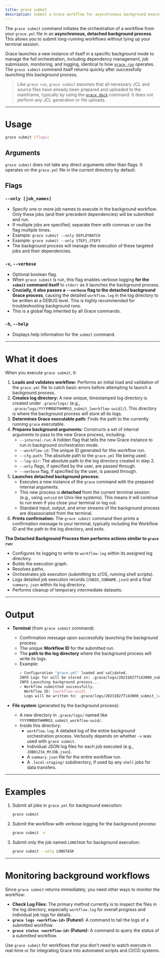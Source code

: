 ```yaml
---
title: grace submit
description: Submit a Grace workflow for asynchronous background execution.
---
```


The `grace submit` command initiates the orchestration of a workflow from your `grace.yml` file in an **asynchronous, detached background process**. This allows you to submit long-running workflows without tying up your terminal session.

Grace launches a new instance of itself in a specific background mode to manage the full orchestration, including dependency management, job submission, monitoring, and logging, identical to how [`grace run`](/docs/cli-reference/run) operates. The `grace submit` command itself returns quickly after successfully launching this background process.

> Like `grace run`, `grace submit` assumes that all necessary JCL and source files have already been prepared and uploaded to the mainframe, typically by using the [`grace deck`](/docs/cli-reference/deck) command. It does not perform any JCL generation or file uploads.

---

# Usage

```bash
grace submit [flags]
```

## Arguments

`grace submit` does not take any direct arguments other than flags. It operates on the `grace.yml` file in the current directory by default.

## Flags

### `--only [job_names]`

- Specify one or more job names to execute in the background workflow. Only these jobs (and their precedent dependencies) will be submitted and run.
- If multiple jobs are specified, separate them with commas or use the flag multiple times.
- Example: `grace submit --only DEPLOYBATCH`
- Example: `grace submit --only STEP1,STEP3`
- The background process will manage the execution of these targeted jobs and their dependencies.

### `-v`, `--verbose`

- Optional boolean flag.
- When `grace submit` is run, this flag enables verbose logging **for the `submit` command itself** to `stderr` as it launches the background process.
- **Crucially, it also passes a `--verbose` flag to the detached background Grace process**, causing the detailed `workflow.log` in the log directory to be written at a DEBUG level. This is highly recommended for troubleshooting background runs.
- This is a global flag inherited by all Grace commands.

### `-h`, `--help`

- Displays help information for the `submit` command.

---

# What it does

When you execute `grace submit`, it:

1.  **Loads and validates workflow:** Performs an initial load and validation of the `grace.yml` file to catch basic errors before attempting to launch a background process.
2.  **Creates log directory:** A new unique, timestamped log directory is created under `.grace/logs/` (e.g., `.grace/logs/YYYYMMDDTHHMMSS_submit_[workflow-uuid]/`). This directory is where the background process will store all its logs.
3.  **Determines Grace executable path:** Finds the path to the currently running `grace` executable.
4.  **Prepares background arguments:** Constructs a set of internal arguments to pass to the new Grace process, including:
    - `--internal-run`: A hidden flag that tells the new Grace instance to run in background orchestration mode.
    - `--workflow-id`: The unique ID generated for this workflow run.
    - `--cfg-path`: The absolute path to the `grace.yml` file being used.
    - `--log-dir`: The absolute path to the log directory created in step 2.
    - `--only` flags, if specified by the user, are passed through.
    - `--verbose` flag, if specified by the user, is passed through.
5.  **Launches detached background process:**
    - Executes a new instance of the `grace` command with the prepared internal arguments.
    - This new process is **detached** from the current terminal session (e.g., using `setsid` on Unix-like systems). This means it will continue to run even if you close your terminal or log out.
    - Standard input, output, and error streams of the background process are disassociated from the terminal.
6.  **Prints confirmation:** The `grace submit` command then prints a confirmation message to your terminal, typically including the Workflow ID and the path to the log directory, and exits.

**The Detached Background Process then performs actions similar to `grace run`:**

- Configures its logging to write to `workflow.log` within its assigned log directory.
- Builds the execution graph.
- Resolves paths.
- Orchestrates job execution (submitting to z/OS, running shell scripts).
- Logs detailed job execution records (`JOBID_JOBNAME.json`) and a final `summary.json` within its log directory.
- Performs cleanup of temporary intermediate datasets.

---

# Output

- **Terminal** (from `grace submit` command):

  - Confirmation message upon successfully launching the background process.
  - The unique **Workflow ID** for the submitted run.
  - The **path to the log directory** where the background process will write its logs.
  - Example:
    ```bash
    ✓ Configuration "grace.yml" loaded and validated.
    INFO Logs for will be stored in: .grace/logs/20231027T143000_submit_[workflow-uuid]
    INFO Launching background process...
    ✓ Workflow submitted successfully.
      Workflow ID: [workflow-uuid]
      Logs will be written to: .grace/logs/20231027T143000_submit_[workflow-uuid]
    ```

- **File system** (generated by the background process):
  - A new directory in `.grace/logs/` named like `YYYYMMDDTHHMMSS_submit_workflow-uuid/`.
  - Inside this directory:
    - `workflow.log`: A detailed log of the entire background orchestration process. Verbosity depends on whether `-v` was used with `grace submit`.
    - Individual JSON log files for each job executed (e.g., `JOB01234_MYJOB.json`).
    - A `summary.json` file for the entire workflow run.
    - A `.local-staging/` subdirectory, if used by any `shell` jobs for data transfers.

---

# Examples

1.  Submit all jobs in `grace.yml` for background execution:

    ```bash
    grace submit
    ```

2.  Submit the workflow with verbose logging for the background process:

    ```bash
    grace submit -v
    ```

3.  Submit only the job named `LONGTASK` for background execution:

    ```bash
    grace submit --only LONGTASK
    ```

---

# Monitoring background workflows

Since `grace submit` returns immediately, you need other ways to monitor the workflow:

- **Check Log Files:** The primary method currently is to inspect the files in the log directory, especially `workflow.log` for overall progress and individual job logs for details.
- **`grace logs <workflow-id>` (Future):** A command to tail the logs of a submitted workflow.
- **`grace status <workflow-id>` (Future):** A command to query the status of a submitted workflow.

Use `grace submit` for workflows that you don't need to watch execute in real-time or for integrating Grace into automated scripts and CI/CD systems.
